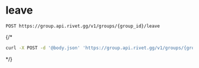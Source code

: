 # leave
```
POST https://group.api.rivet.gg/v1/groups/{group_id}/leave
```


{/*<RequestExample>
```bash curl
curl -X POST -d '@body.json' 'https://group.api.rivet.gg/v1/groups/{group_id}/leave'
```
</RequestExample>*/}
